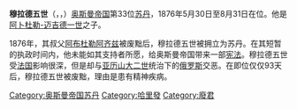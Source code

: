 {{unreferenced|time=2020-05-31T04:15:42+00:00}}
{{Infobox royalty
| name         = 穆拉德五世
| title        = [[奥斯曼帝国苏丹列表|苏丹]]<br>{{link-en|穆民的长官|Amir al-Mu'minin}}<br>[[凯撒_(头衔)|凱薩]]<br>[[两圣地监护人|两圣地监护人]]<br>[[奥斯曼帝国哈里发|哈里发]]
| titletext    = 
| more         = 
| type         = 
| image        = Murad v.jpg
| alt          = 
| caption      = 
| succession   = 第33任[[奥斯曼帝国苏丹列表|奥斯曼帝国苏丹]]
| reign        = 1876年5月30日 – 1876年8月31日
| coronation   = 
| cor-type     = 
| predecessor  = [[阿卜杜勒-阿齐兹一世|阿卜杜勒阿齐兹]]
| regent       = 
| reg-type     = 
| successor    = [[阿卜杜勒-哈米德二世|阿卜杜勒哈米德二世]]
| spouse       = 
| spouse-type  = 
| issue        = 
| full name    = 穆拉德·本·阿卜杜勒哈米德<br>Murad bin Abdulmejid
| house        = [[奥斯曼王朝|奥斯曼]]
| house-type   = 王朝
| father       = [[阿卜杜勒-迈吉德一世|阿卜杜勒迈吉德]]
| mother       = 
| birth_date   = {{birth date|1840|9|21}}
| birth_place  = 
| death_date   = {{death date and age|1904|8|29|1840|9|21}}
| death_place  = 
| burial_date  = 
| burial_place = 
| signature_type = [[花押_(奥斯曼帝国苏丹)|花押]]
| signature    = Tughra of Murad V.JPG
| religion = 伊斯兰教
}}
'''穆拉德五世'''（{{lang-ota|مراد خامس}}，{{lang-tr|V. Murad}}，{{bd|1840年|9月21日|1904年|8月29日|}}）[[奥斯曼帝国|奥斯曼帝国]]第33位[[苏丹_(称谓)|苏丹]]，1876年5月30日至8月31日在位。他是[[阿卜杜勒-迈吉德一世|阿卜杜勒-迈吉德一世]]之子。

1876年，其叔父[[阿布杜勒阿齐兹|阿布杜勒阿齐兹]]被废黜后，穆拉德五世被拥立为苏丹。在其短暂的执政时间内，他未能如其支持者所愿，给奥斯曼帝国带来一部[[宪法|宪法]]。穆拉德五世受[[法国|法国]]影响很深，但是却与[[亚历山大二世_(俄国)|亚历山大二世]]统治下的[[俄罗斯|俄罗斯]]交恶。在即位仅仅93天后，穆拉德五世被废黜，理由是患有精神疾病。

{{s-start}}
{{s-hou|[[奥斯曼王朝|奥斯曼王朝]]|1840年|9月21日|1904年|8月29日}}
{{s-reg|}}
{{s-rel|su}}
{{s-bef|before=[[阿布杜勒阿齊茲|阿布杜勒阿齊茲]]}}
{{s-ttl|title=[[伊斯蘭教|伊斯蘭教]][[哈里發列表|哈里發]]<br>[[奧斯曼帝國|奧斯曼帝國]][[奥斯曼帝國蘇丹列表|蘇丹]]|years=1876年5月30日－1876年8月31日}}
{{s-aft|after=[[阿卜杜勒·哈米德二世|阿卜杜勒·哈米德二世]]}}
{{s-end}}

{{奧斯曼帝國蘇丹}}
{{Authority control}}
[[Category:奥斯曼帝国苏丹|Category:奥斯曼帝国苏丹]]
[[Category:哈里發|Category:哈里發]]
[[Category:廢君|Category:廢君]]